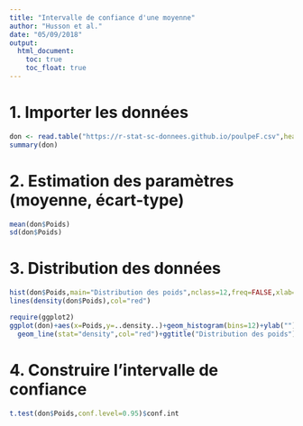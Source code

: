 ---
title: "Intervalle de confiance d'une moyenne"
author: "Husson et al."
date: "05/09/2018"
output:
  html_document:
    toc: true
    toc_float: true 
---

# 1. Importer les données

```{r}
don <- read.table("https://r-stat-sc-donnees.github.io/poulpeF.csv",header=T)
summary(don)
```
# 2. Estimation des paramètres (moyenne, écart-type)

```{r}
mean(don$Poids)
sd(don$Poids)
```
# 3. Distribution des données

```{r}
hist(don$Poids,main="Distribution des poids",nclass=12,freq=FALSE,xlab="Poids",ylab="")
lines(density(don$Poids),col="red")
```

```{r}
require(ggplot2)
ggplot(don)+aes(x=Poids,y=..density..)+geom_histogram(bins=12)+ylab("")+
  geom_line(stat="density",col="red")+ggtitle("Distribution des poids")

```

# 4. Construire l’intervalle de confiance
```{r}
t.test(don$Poids,conf.level=0.95)$conf.int
```

